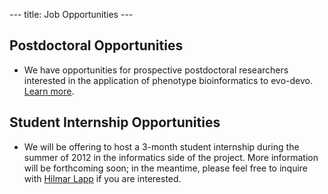 ---
title: Job Opportunities
---

== Postdoctoral Opportunities ==

* We have opportunities for prospective postdoctoral researchers interested in the application of phenotype bioinformatics to evo-devo. [http://nescent.org/about/employment.php#PostDoc Learn more].

== Student Internship Opportunities ==

* We will be offering to host a 3-month student internship during the summer of 2012 in the informatics side of the project. More information will be forthcoming soon; in the meantime, please feel free to inquire with [[User:Hlapp| Hilmar Lapp]] if you are interested.